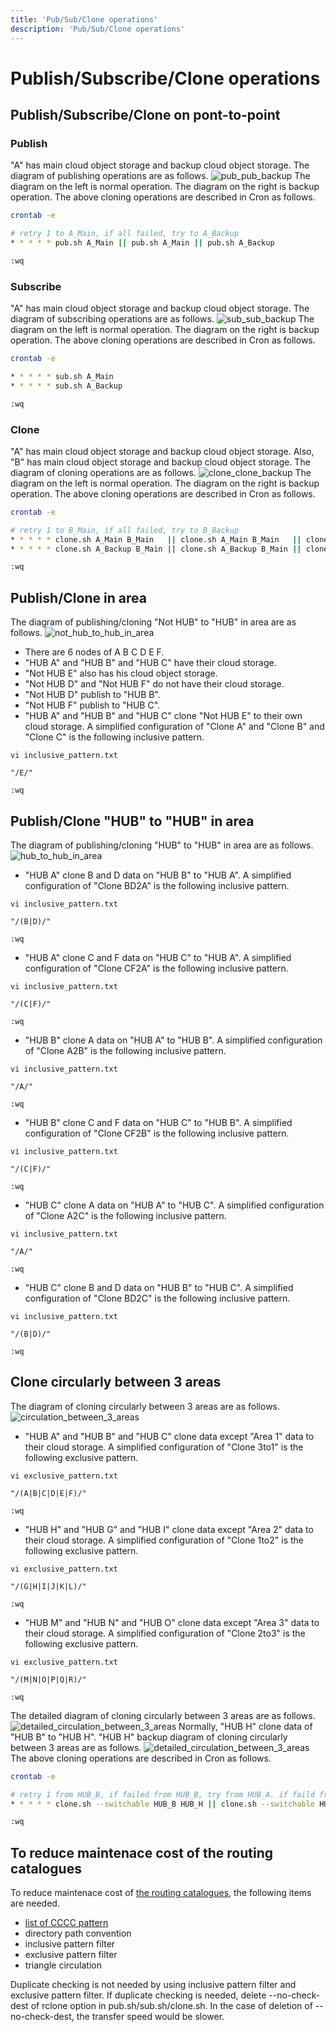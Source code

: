 ```yaml
---
title: 'Pub/Sub/Clone operations'
description: 'Pub/Sub/Clone operations'
---
```


# Publish/Subscribe/Clone operations
## Publish/Subscribe/Clone on pont-to-point 
### Publish
"A" has main cloud object storage and backup cloud object storage. The diagram of publishing operations are as follows.
![pub_pub_backup](pub_sub_clone_operations_img/pub_pub_backup.png)
The diagram on the left is normal operation. The diagram on the right is backup operation.
The above cloning operations are described in Cron as follows.

```bash
crontab -e

# retry 1 to A_Main, if all failed, try to A_Backup
* * * * * pub.sh A_Main || pub.sh A_Main || pub.sh A_Backup

:wq
```
### Subscribe
"A" has main cloud object storage and backup cloud object storage. The diagram of subscribing operations are as follows.
![sub_sub_backup](pub_sub_clone_operations_img/sub_sub_backup.png)
The diagram on the left is normal operation. The diagram on the right is backup operation.
The above cloning operations are described in Cron as follows.

```bash
crontab -e

* * * * * sub.sh A_Main
* * * * * sub.sh A_Backup

:wq
```
### Clone
"A" has main cloud object storage and backup cloud object storage. Also, "B" has main cloud object storage and backup cloud object storage. The diagram of cloning operations are as follows.
![clone_clone_backup](pub_sub_clone_operations_img/clone_clone_backup.png)
The diagram on the left is normal operation. The diagram on the right is backup operation.
The above cloning operations are described in Cron as follows.

```bash
crontab -e

# retry 1 to B_Main, if all failed, try to B_Backup
* * * * * clone.sh A_Main B_Main   || clone.sh A_Main B_Main   || clone.sh A_Main B_Backup
* * * * * clone.sh A_Backup B_Main || clone.sh A_Backup B_Main || clone.sh A_Backup B_Backup

:wq
```
## Publish/Clone in area 
The diagram of publishing/cloning "Not HUB" to "HUB" in area are as follows.
![not_hub_to_hub_in_area](pub_sub_clone_operations_img/not_hub_to_hub_in_area.png)
- There are 6 nodes of A B C D E F. 
- "HUB A" and "HUB B" and "HUB C" have their cloud storage.
- "Not HUB E" also has his cloud object storage. 
- "Not HUB D" and "Not HUB F" do not have their cloud storage.
- "Not HUB D" publish to "HUB B".
- "Not HUB F" publish to "HUB C".
- "HUB A" and "HUB B" and "HUB C" clone "Not HUB E" to their own cloud storage.
A simplified configuration of "Clone A" and "Clone B" and "Clone C" is the following inclusive pattern.
```inclusive regex pattern
vi inclusive_pattern.txt

"/E/"

:wq
```
## Publish/Clone "HUB" to "HUB" in area
The diagram of publishing/cloning "HUB" to "HUB" in area are as follows.
![hub_to_hub_in_area](pub_sub_clone_operations_img/hub_to_hub_in_area.png)
- "HUB A" clone B and D data on "HUB B" to "HUB A".
A simplified configuration of "Clone BD2A" is the following inclusive pattern.
```inclusive regex pattern
vi inclusive_pattern.txt

"/(B|D)/"

:wq
```
- "HUB A" clone C and F data on "HUB C" to "HUB A".
A simplified configuration of "Clone CF2A" is the following inclusive pattern.
```inclusive regex pattern
vi inclusive_pattern.txt

"/(C|F)/"

:wq
```
- "HUB B" clone A data on "HUB A" to "HUB B".
  A simplified configuration of "Clone A2B" is the following inclusive pattern.
```inclusive regex pattern
vi inclusive_pattern.txt

"/A/"

:wq
```
- "HUB B" clone C and F data on "HUB C" to "HUB B".
  A simplified configuration of "Clone CF2B" is the following inclusive pattern.
```inclusive regex pattern
vi inclusive_pattern.txt

"/(C|F)/"

:wq
```
- "HUB C" clone A data on "HUB A" to "HUB C".
  A simplified configuration of "Clone A2C" is the following inclusive pattern.
```inclusive regex pattern
vi inclusive_pattern.txt

"/A/"

:wq
```
- "HUB C" clone B and D data on "HUB B" to "HUB C".
  A simplified configuration of "Clone BD2C" is the following inclusive pattern.
```inclusive regex pattern
vi inclusive_pattern.txt

"/(B|D)/"

:wq
```

## Clone circularly between 3 areas
The diagram of cloning circularly between 3 areas are as follows.
![circulation_between_3_areas](pub_sub_clone_operations_img/circulation_between_3_areas.png)
- "HUB A" and "HUB B" and "HUB C" clone data except "Area 1" data to their cloud storage.
  A simplified configuration of "Clone 3to1" is the following exclusive pattern.
```exclusive regex pattern
vi exclusive_pattern.txt

"/(A|B|C|D|E|F)/"

:wq
```
- "HUB H" and "HUB G" and "HUB I" clone data except "Area 2" data to their cloud storage.
  A simplified configuration of "Clone 1to2" is the following exclusive pattern.
```exclusive regex pattern
vi exclusive_pattern.txt

"/(G|H|I|J|K|L)/"

:wq
```
- "HUB M" and "HUB N" and "HUB O" clone data except "Area 3" data to their cloud storage.
  A simplified configuration of "Clone 2to3" is the following exclusive pattern.
```exclusive regex pattern
vi exclusive_pattern.txt

"/(M|N|O|P|Q|R)/"

:wq
```
The detailed diagram of cloning circularly between 3 areas are as follows.
![detailed_circulation_between_3_areas](pub_sub_clone_operations_img/detailed_circulation_between_3_areas.png)
Normally, "HUB H" clone data of "HUB B" to "HUB H". "HUB H" backup diagram of cloning circularly between 3 areas are as follows.
![detailed_circulation_between_3_areas](pub_sub_clone_operations_img/detailed_backup_circulation_between_3_areas.png)
The above cloning operations are described in Cron as follows.

```bash
crontab -e

# retry 1 from HUB_B, if failed from HUB_B, try from HUB_A. if faild from HUB_A, try from HUB_C
* * * * * clone.sh --switchable HUB_B HUB_H || clone.sh --switchable HUB_B HUB_H || clone.sh --switchable HUB_A HUB_H || clone.sh --switchable --permit_empty_newly_index HUB_C HUB_H

:wq
```
## To reduce maintenace cost of the routing catalogues
To reduce maintenace cost of [the routing catalogues](https://community.wmo.int/activity-areas/operational-information-service/routing-catalogues), the following items are needed.
- [list of CCCC pattern](https://github.com/public-tatsuya-noyori/meteorological_preprocessor/blob/master/tests/cccc_pattern.txt)
- directory path convention
- inclusive pattern filter
- exclusive pattern filter
- triangle circulation

Duplicate checking is not needed by using inclusive pattern filter and exclusive pattern filter. If duplicate checking is needed, delete --no-check-dest of rclone option in pub.sh/sub.sh/clone.sh. In the case of deletion of --no-check-dest, the transfer speed would be slower.

